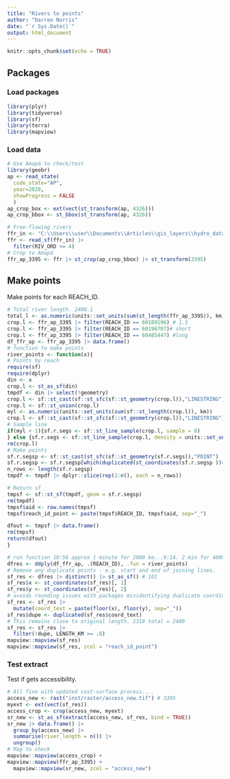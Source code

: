 ```yaml
---
title: "Rivers to points"
author: "Darren Norris"
date: "`r Sys.Date()`"
output: html_document
---
```


```r
knitr::opts_chunk$set(echo = TRUE)
```

## Packages

### Load packages
```r
library(plyr)
library(tidyverse)
library(sf)
library(terra)
library(mapview)
```

### Load data


```r
# Use Amapá to check/test
library(geobr)
ap <- read_state(
  code_state="AP",
  year=2020,
  showProgress = FALSE
  )
ap_crop_box <- ext(vect(st_transform(ap, 4326)))
ap_crop_bbox <- st_bbox(st_transform(ap, 4326))

# Free-flowing rivers
ffr_in <- "C:\\Users\\user\\Documents\\Articles\\gis_layers\\hydro_data\\sa_FFR_river_v1\\sa_FFR_river_v1.shp"
ffr <- read_sf(ffr_in) |> 
  filter(RIV_ORD <= 4) 
# Crop to Amapá
ffr_ap_3395 <- ffr |> st_crop(ap_crop_bbox) |> st_transform(3395)

```

## Make points

Make points for each REACH_ID.
```r
# Total river length. 2400.1
total_l <- as.numeric(units::set_units(sum(st_length(ffr_ap_3395)), km))
crop.l <- ffr_ap_3395 |> filter(REACH_ID == 60189196) # 1.5
crop.l <- ffr_ap_3395 |> filter(REACH_ID == 60196707)# short
crop.l <- ffr_ap_3395 |> filter(REACH_ID == 60485447) #long
df_ffr_ap <- ffr_ap_3395 |> data.frame()
# function to make points
river_points <- function(x){
# Points by reach
require(sf)
require(dplyr)
din <- x
crop.l <- st_as_sf(din)
tmpdf <- din |> select(!geometry)
crop.l <- sf::st_cast(sf::st_sfc(sf::st_geometry(crop.l)),"LINESTRING")
crop.l <- sf::st_union(crop.l)
myl <- as.numeric(units::set_units(sum(sf::st_length(crop.l)), km))
crop.l <- sf::st_cast(sf::st_sfc(sf::st_geometry(crop.l)),"LINESTRING")
# Sample line
if(myl < 1){sf.r.segs <- sf::st_line_sample(crop.l, sample = 0) 
} else {sf.r.segs <- sf::st_line_sample(crop.l, density = units::set_units(1, 1/km))}
rm(crop.l)
# Make points
sf.r.segsp <- sf::st_cast(st_sfc(sf::st_geometry(sf.r.segs)),"POINT")
sf.r.segsp <- sf.r.segsp[which(duplicated(st_coordinates(sf.r.segsp ))==FALSE)]
n_rows <- length(sf.r.segsp)
tmpdf <- tmpdf |> dplyr::slice(rep(1:n(), each = n_rows))

# Return sf
tmpsf <- sf::st_sf(tmpdf, geom = sf.r.segsp)
rm(tmpdf)
tmpsf$aid <- row.names(tmpsf)
tmpsf$reach_id_point <- paste(tmpsf$REACH_ID, tmpsf$aid, sep="_")

dfout <- tmpsf |> data.frame() 
rm(tmpsf)
return(dfout)
}

# run function 18:58 approx 1 minute for 2000 km...9:14. 2 min for 4000...
dfres <- ddply(df_ffr_ap, .(REACH_ID), .fun = river_points)
# Remove any duplicate points - e.g. start and end of joining lines.
sf_res <- dfres |> distinct() |> st_as_sf() # 101
sf_res$x <- st_coordinates(sf_res)[, 1]
sf_res$y <- st_coordinates(sf_res)[, 2]
# avoids rounding issues with packages misidentifying duplicate coordinates
sf_res <- sf_res |> 
  mutate(coord_text = paste(floor(x), floor(y), sep="_"))
sf_res$dupe <- duplicated(sf_res$coord_text)
# This remains close to original length. 2318 total = 2400
sf_res <- sf_res |> 
  filter(!dupe, LENGTH_KM >= .8)
mapview::mapview(sf_res)
mapview::mapview(sf_res, zcol = "reach_id_point")
```

### Test extract
Test if gets accessibility. 
```r
# All fine with updated cost-surface process....
access_new <- rast("inst/raster/access_new.tif") # 3395
myext <- ext(vect(sf_res))
access_crop <- crop(access_new, myext)
sr_new <- st_as_sf(extract(access_new, sf_res, bind = TRUE))
sr_new |> data.frame() |> 
  group_by(access_new) |> 
  summarise(river_length = n()) |> 
  ungroup()
# Map to check
mapview::mapview(access_crop) +
mapview::mapview(ffr_ap_3395) + 
  mapview::mapview(sr_new, zcol = "access_new")
```

